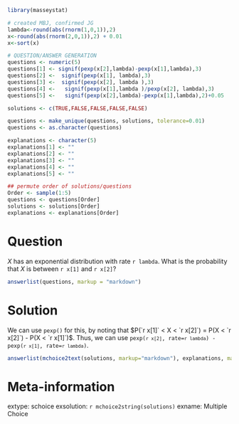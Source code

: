 ```r
library(masseystat)

# created MBJ, confirmed JG
lambda<-round(abs(rnorm(1,0,1)),2)
x<-round(abs(rnorm(2,0,1)),2) + 0.01
x<-sort(x)

# QUESTION/ANSWER GENERATION
questions <- numeric(5)
questions[1] <- signif(pexp(x[2],lambda)-pexp(x[1],lambda),3)
questions[2] <-  signif(pexp(x[1], lambda),3)
questions[3] <-  signif(pexp(x[2], lambda ),3)
questions[4] <-   signif(pexp(x[1],lambda )/pexp(x[2], lambda),3)
questions[5] <-   signif(pexp(x[2],lambda)-pexp(x[1],lambda),2)+0.05

solutions <- c(TRUE,FALSE,FALSE,FALSE,FALSE)

questions <- make_unique(questions, solutions, tolerance=0.01)
questions <- as.character(questions)

explanations <- character(5)
explanations[1] <- ""
explanations[2] <- ""
explanations[3] <- ""
explanations[4] <- ""
explanations[5] <- ""

## permute order of solutions/questions
Order <- sample(1:5)
questions <- questions[Order]
solutions <- solutions[Order]
explanations <- explanations[Order]
```

Question
========

$X$ has an exponential distribution with rate `r lambda`.  What is
the probability that $X$ is between `r x[1]` and `r x[2]`?

```r
answerlist(questions, markup = "markdown")
```

Solution
========

We can use `pexp()` for this, by noting that $P(`r x[1]` < X < `r x[2]`) = P(X < `r x[2]`) - P(X < `r x[1]`)$. Thus, we can use <code>pexp(`r x[2]`, rate=`r lambda`) - pexp(`r x[1]`, rate=`r lambda`)</code>.

```r
answerlist(mchoice2text(solutions, markup="markdown"), explanations, markup = "markdown")
```

Meta-information
================

extype: schoice
exsolution: `r mchoice2string(solutions)`
exname: Multiple Choice
